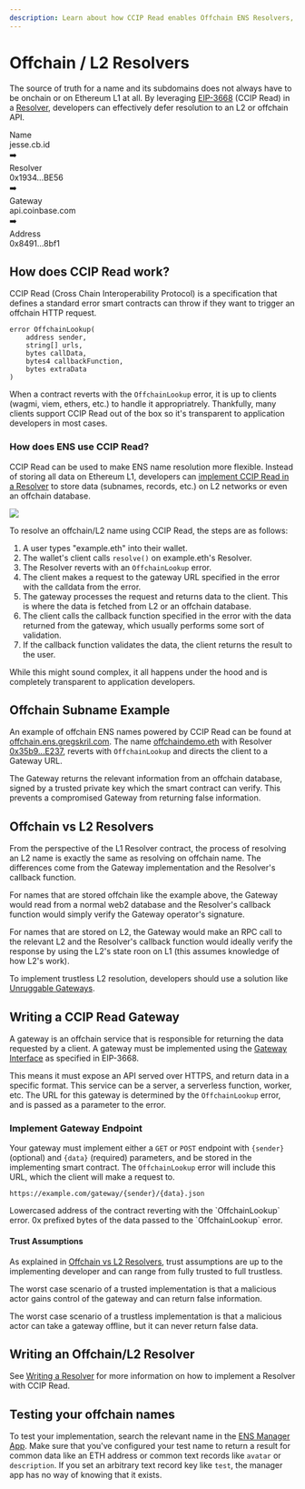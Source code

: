 ```yaml
---
description: Learn about how CCIP Read enables Offchain ENS Resolvers, how a gateway works, trust assumptions, and more.
---
```



# Offchain / L2 Resolvers

The source of truth for a name and its subdomains does not always have to be onchain or on Ethereum L1 at all. By leveraging [EIP-3668](https://eips.ethereum.org/EIPS/eip-3668) (CCIP Read) in a [Resolver](/resolvers/quickstart), developers can effectively defer resolution to an L2 or offchain API.

<Card className="hidden items-center justify-center gap-4 p-4 md:flex">
  <div className="space-y-1 p-2 text-center leading-none">
    <div className="font-bold">Name</div>
    <div>jesse.cb.id</div>
  </div>
  <div>➡️</div>
  <div className="space-y-1 p-2 text-center leading-none">
    <div className="font-bold">Resolver</div>
    <div>0x1934...BE56</div>
  </div>
  <div>➡️</div>
  <div className="space-y-1 p-2 text-center leading-none">
    <div className="font-bold">Gateway</div>
    <div>api.coinbase.com</div>
  </div>
  <div>➡️</div>
  <div className="space-y-1 p-2 text-center leading-none">
    <div className="font-bold">Address</div>
    <div>0x8491...8bf1</div>
  </div>
</Card>

## How does CCIP Read work?

CCIP Read (Cross Chain Interoperability Protocol) is a specification that defines a standard error smart contracts can throw if they want to trigger an offchain HTTP request.

```solidity
error OffchainLookup(
    address sender,
    string[] urls,
    bytes callData,
    bytes4 callbackFunction,
    bytes extraData
)
```

When a contract reverts with the `OffchainLookup` error, it is up to clients (wagmi, viem, ethers, etc.) to handle it appropriatrely. Thankfully, many clients support CCIP Read out of the box so it's transparent to application developers in most cases.

### How does ENS use CCIP Read?

CCIP Read can be used to make ENS name resolution more flexible. Instead of storing all data on Ethereum L1, developers can [implement CCIP Read in a Resolver](/resolvers/writing) to store data (subnames, records, etc.) on L2 networks or even an offchain database.

![](/img/ccip-read-diagram-1.png)

To resolve an offchain/L2 name using CCIP Read, the steps are as follows:

1. A user types "example.eth" into their wallet.
2. The wallet's client calls `resolve()` on example.eth's Resolver.
3. The Resolver reverts with an `OffchainLookup` error.
4. The client makes a request to the gateway URL specified in the error with the calldata from the error.
5. The gateway processes the request and returns data to the client. This is where the data is fetched from L2 or an offchain database.
6. The client calls the callback function specified in the error with the data returned from the gateway, which usually performs some sort of validation.
7. If the callback function validates the data, the client returns the result to the user.

While this might sound complex, it all happens under the hood and is completely transparent to application developers.

## Offchain Subname Example

An example of offchain ENS names powered by CCIP Read can be found at [offchain.ens.gregskril.com](https://offchain.ens.gregskril.com/).
The name [offchaindemo.eth](https://ens.app/offchaindemo.eth) with Resolver [0x35b9...E237](https://etherscan.io/address/0x35b920d4329C5797727Af8b15358b43509e5E237#code), reverts with `OffchainLookup` and directs the client to a Gateway URL.

The Gateway returns the relevant information from an offchain database, signed by a trusted private key which the smart contract can verify. This prevents a compromised Gateway from returning false information.

<Repository
  src="gskril/ens-offchain-registrar"
  description="Offchain ENS Subnames"
/>

## Offchain vs L2 Resolvers

From the perspective of the L1 Resolver contract, the process of resolving an L2 name is exactly the same as resolving on offchain name. The differences come from the Gateway implementation and the Resolver's callback function.

For names that are stored offchain like the example above, the Gateway would read from a normal web2 database and the Resolver's callback function would simply verify the Gateway operator's signature.

For names that are stored on L2, the Gateway would make an RPC call to the relevant L2 and the Resolver's callback function would ideally verify the response by using the L2's state roon on L1 (this assumes knowledge of how L2's work).

To implement trustless L2 resolution, developers should use a solution like [Unruggable Gateways](https://gateway-docs.unruggable.com/).

<Repository
  src="unruggable-labs/unruggable-gateways"
  description="Solution for fetching proofs of data from rollup chains and verifying that data on Layer 1 Ethereum."
/>

## Writing a CCIP Read Gateway

A gateway is an offchain service that is responsible for returning the data requested by a client.
A gateway must be implemented using the [Gateway Interface](https://eips.ethereum.org/EIPS/eip-3668#gateway-interface) as specified in EIP-3668.

This means it must expose an API served over HTTPS, and return data in a specific format.
This service can be a server, a serverless function, worker, etc.
The URL for this gateway is determined by the `OffchainLookup` error, and is passed as a parameter to the error.

### Implement Gateway Endpoint

Your gateway must implement either a `GET` or `POST` endpoint with `{sender}` (optional) and `{data}` (required) parameters, and be stored in the implementing smart contract. The `OffchainLookup` error will include this URL, which the client will make a request to.

```
https://example.com/gateway/{sender}/{data}.json
```

<Properties>
  <Properties.Property name="sender" type="address">
    Lowercased address of the contract reverting with the `OffchainLookup`
    error.
  </Properties.Property>
  <Properties.Property name="data" type="bytes">
    0x prefixed bytes of the data passed to the `OffchainLookup` error.
  </Properties.Property>
</Properties>

#### Trust Assumptions

As explained in [Offchain vs L2 Resolvers](#offchain-vs-l2-resolvers), trust assumptions are up to the implementing developer and can range from fully trusted to full trustless.

The worst case scenario of a trusted implementation is that a malicious actor gains control of the gateway and can return false information.

The worst case scenario of a trustless implementation is that a malicious actor can take a gateway offline, but it can never return false data.

## Writing an Offchain/L2 Resolver

See [Writing a Resolver](/resolvers/writing#offchain-resolvers) for more information on how to implement a Resolver with CCIP Read.

## Testing your offchain names

To test your implementation, search the relevant name in the [ENS Manager App](https://app.ens.domains). Make sure that you've configured your test name to return a result for common data like an ETH address or common text records like `avatar` or `description`. If you set an arbitrary text record key like `test`, the manager app has no way of knowing that it exists.

